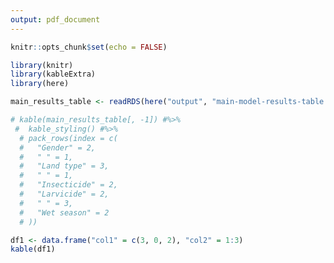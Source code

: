 ```yaml
---
output: pdf_document
---
```


```r
knitr::opts_chunk$set(echo = FALSE)
```


```r
library(knitr)
library(kableExtra)
library(here)

main_results_table <- readRDS(here("output", "main-model-results-table.RDS"))

# kable(main_results_table[, -1]) #%>% 
 #  kable_styling() #%>% 
  # pack_rows(index = c(
  #   "Gender" = 2,
  #   " " = 1,
  #   "Land type" = 3,
  #   " " = 1,
  #   "Insecticide" = 2,
  #   "Larvicide" = 2,
  #   " " = 3,
  #   "Wet season" = 2
  # ))

df1 <- data.frame("col1" = c(3, 0, 2), "col2" = 1:3)
kable(df1)
```

